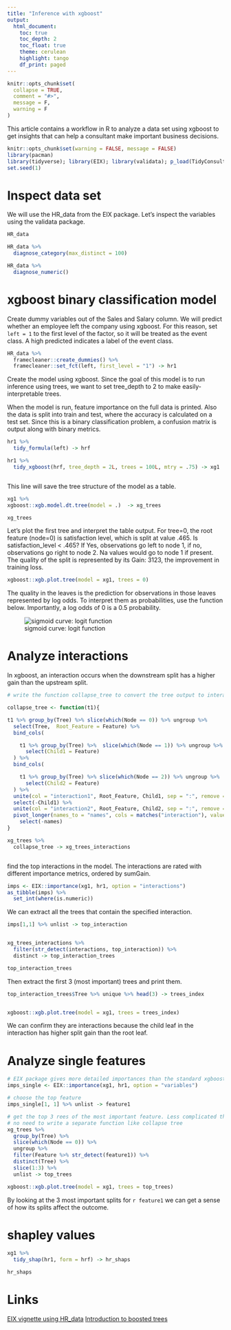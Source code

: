 ```yaml
---
title: "Inference with xgboost"
output:
  html_document:
    toc: true
    toc_depth: 2
    toc_float: true
    theme: cerulean
    highlight: tango
    df_print: paged
---
```


```r
knitr::opts_chunk$set(
  collapse = TRUE,
  comment = "#>",
  message = F,
  warning = F
)
```

This article contains a workflow in R to analyze a data set using xgboost to get insights that can help a consultant make important business decisions.

```r
knitr::opts_chunk$set(warning = FALSE, message = FALSE)
library(pacman)
library(tidyverse); library(EIX); library(validata); p_load(TidyConsultant)
set.seed(1)
```

# Inspect data set

We will use the HR_data from the EIX package. Let's inspect the variables using the validata package.

```r
HR_data
```

```r
HR_data %>% 
  diagnose_category(max_distinct = 100) 

```



```r
HR_data %>% 
  diagnose_numeric()
```
# xgboost binary classification model

Create dummy variables out of the Sales and Salary column. We will predict whether an employee left the company using xgboost. For this reason, set `left = 1` to the first level of the factor, so it will be treated as the event class. A high predicted indicates a label of the event class. 

```r
HR_data %>%
  framecleaner::create_dummies() %>% 
  framecleaner::set_fct(left, first_level = "1") -> hr1

```

Create the model using xgboost. Since the goal of this model is to run inference using trees, we want to set tree_depth to 2 to make easily-interpretable trees. 

When the model is run, feature importance on the full data is printed. Also the data is split into train and test, where the accuracy is calculated on a test set. Since this is a binary classification problem, a confusion matrix is output along with binary metrics.

```r
hr1 %>% 
  tidy_formula(left) -> hrf

hr1 %>%
  tidy_xgboost(hrf, tree_depth = 2L, trees = 100L, mtry = .75) -> xg1



```

This line will save the tree structure of the model as a table.

```r
xg1 %>%
xgboost::xgb.model.dt.tree(model = .)  -> xg_trees

xg_trees
```

Let's plot the first tree and interpret the table output.
For tree=0, the root feature (node=0) is satisfaction level, which is split at value .465. 
Is satisfaction_level < .465? If Yes, observations go left to node 1, if no, observations go right to node 2. Na values would go to node 1 if present. The quality of the split is represented by its Gain: 3123, the improvement in training loss. 

```r
xgboost::xgb.plot.tree(model = xg1, trees = 0)

```

The quality in the leaves is the prediction for observations in those leaves represented by log odds. To interpret them as probabilities, use the function below. Importantly, a log odds of 0 is a 0.5 probability. 

![sigmoid curve: logit function](.\sigmoidfunction.png)

# Analyze interactions

In xgboost, an interaction occurs when the downstream split has a higher gain than the upstream split.

```r

# write the function collapse_tree to convert the tree output to interactions that occur in the tree.

collapse_tree <- function(t1){

t1 %>% group_by(Tree) %>% slice(which(Node == 0)) %>% ungroup %>%
  select(Tree,  Root_Feature = Feature) %>%
  bind_cols(

    t1 %>% group_by(Tree) %>%  slice(which(Node == 1)) %>% ungroup %>%
      select(Child1 = Feature)
  ) %>%
  bind_cols(

    t1 %>% group_by(Tree) %>% slice(which(Node == 2)) %>% ungroup %>%
      select(Child2 = Feature)
  ) %>%
  unite(col = "interaction1", Root_Feature, Child1, sep = ":", remove = F) %>%
  select(-Child1) %>%
  unite(col = "interaction2", Root_Feature, Child2, sep = ":", remove = T) %>%
  pivot_longer(names_to = "names", cols = matches("interaction"), values_to = "interactions") %>%
    select(-names)
}

xg_trees %>%
  collapse_tree -> xg_trees_interactions



```
find the top interactions in the model. The interactions are rated with different importance metrics, ordered by sumGain.


```r

imps <- EIX::importance(xg1, hr1, option = "interactions")
as_tibble(imps) %>% 
  set_int(where(is.numeric))
```

We can extract all the trees that contain the specified interaction.

```r


imps[1,1] %>% unlist -> top_interaction


xg_trees_interactions %>%
  filter(str_detect(interactions, top_interaction)) %>% 
  distinct -> top_interaction_trees

top_interaction_trees
```

Then extract the first 3 (most important) trees and print them.

```r
top_interaction_trees$Tree %>% unique %>% head(3) -> trees_index


xgboost::xgb.plot.tree(model = xg1, trees = trees_index)
```

We can confirm they are interactions because the child leaf in the interaction has higher split gain than the root leaf. 

# Analyze single features

```r

# EIX package gives more detailed importances than the standard xgboost package
imps_single <- EIX::importance(xg1, hr1, option = "variables") 

# choose the top feature
imps_single[1, 1] %>% unlist -> feature1

# get the top 3 rees of the most important feature. Less complicated than with interactions so
# no need to write a separate function like collapse tree
xg_trees %>% 
  group_by(Tree) %>%
  slice(which(Node == 0)) %>%
  ungroup %>% 
  filter(Feature %>% str_detect(feature1)) %>%
  distinct(Tree) %>% 
  slice(1:3) %>% 
  unlist -> top_trees

xgboost::xgb.plot.tree(model = xg1, trees = top_trees)

```
By looking at the 3 most important splits for `r feature1` we can get a sense of how its splits affect the outcome.


# shapley values

```r
xg1 %>% 
  tidy_shap(hr1, form = hrf) -> hr_shaps

hr_shaps
```

# Links

[EIX vignette using HR_data](https://modeloriented.github.io/EIX/articles/EIX.html)
[Introduction to boosted trees](https://xgboost.readthedocs.io/en/stable/tutorials/model.html)

